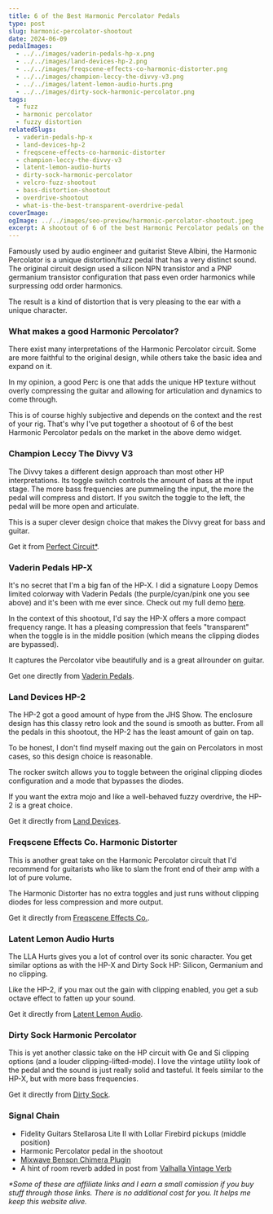 ```yaml
---
title: 6 of the Best Harmonic Percolator Pedals
type: post
slug: harmonic-percolator-shootout
date: 2024-06-09
pedalImages:
  - ../../images/vaderin-pedals-hp-x.png
  - ../../images/land-devices-hp-2.png
  - ../../images/freqscene-effects-co-harmonic-distorter.png
  - ../../images/champion-leccy-the-divvy-v3.png
  - ../../images/latent-lemon-audio-hurts.png
  - ../../images/dirty-sock-harmonic-percolator.png
tags:
  - fuzz
  - harmonic percolator
  - fuzzy distortion
relatedSlugs:
  - vaderin-pedals-hp-x
  - land-devices-hp-2
  - freqscene-effects-co-harmonic-distorter
  - champion-leccy-the-divvy-v3
  - latent-lemon-audio-hurts
  - dirty-sock-harmonic-percolator
  - velcro-fuzz-shootout
  - bass-distortion-shootout
  - overdrive-shootout
  - what-is-the-best-transparent-overdrive-pedal
coverImage:
ogImage: ../../images/seo-preview/harmonic-percolator-shootout.jpeg
excerpt: A shootout of 6 of the best Harmonic Percolator pedals on the market. The Champion Leccy The Divvy V3, Vaderin Pedals HP-X, Land Devices HP-2, Freqscene Effects Co. Harmonic Distorter, Latent Lemon Audio Hurts and Dirty Sock Harmonic Percolator.
---
```



<HarmonicPercolatorShootout />

Famously used by audio engineer and guitarist Steve Albini, the Harmonic Percolator is a unique distortion/fuzz pedal that has a very distinct sound. The original circuit design used a silicon NPN transistor and a PNP germanium transistor configuration that pass even order harmonics while surpressing odd order harmonics.

The result is a kind of distortion that is very pleasing to the ear with a unique character.

### What makes a good Harmonic Percolator?

There exist many interpretations of the Harmonic Percolator circuit. Some are more faithful to the original design, while others take the basic idea and expand on it.

In my opinion, a good Perc is one that adds the unique HP texture without overly compressing the guitar and allowing for articulation and dynamics to come through.

This is of course highly subjective and depends on the context and the rest of your rig. That's why I've put together a shootout of 6 of the best Harmonic Percolator pedals on the market in the above demo widget.

### Champion Leccy The Divvy V3

The Divvy takes a different design approach than most other HP interpretations. Its toggle switch controls the amount of bass at the input stage. The more bass frequencies are pummeling the input, the more the pedal will compress and distort. If you switch the toggle to the left, the pedal will be more open and articulate.

This is a super clever design choice that makes the Divvy great for bass and guitar.

Get it from [Perfect Circuit\*](https://link.perfectcircuit.com/t/v1/8-12626-329078-9759?url=https%3A%2F%2Fwww.perfectcircuit.com%2Fchampion-leccy-the-divvy-black.html).

### Vaderin Pedals HP-X

It's no secret that I'm a big fan of the HP-X. I did a signature Loopy Demos limited colorway with Vaderin Pedals (the purple/cyan/pink one you see above) and it's been with me ever since. Check out my full demo [here](/demos/vaderin-pedals-hp-x).

In the context of this shootout, I'd say the HP-X offers a more compact frequency range. It has a pleasing compression that feels "transparent" when the toggle is in the middle position (which means the clipping diodes are bypassed).

It captures the Percolator vibe beautifully and is a great allrounder on guitar.

Get one directly from [Vaderin Pedals](https://vaderin.com/shop/hpx-harmonic-percolator/).

### Land Devices HP-2

The HP-2 got a good amount of hype from the JHS Show. The enclosure design has this classy retro look and the sound is smooth as butter. From all the pedals in this shootout, the HP-2 has the least amount of gain on tap.

To be honest, I don't find myself maxing out the gain on Percolators in most cases, so this design choice is reasonable.

The rocker switch allows you to toggle between the original clipping diodes configuration and a mode that bypasses the diodes.

If you want the extra mojo and like a well-behaved fuzzy overdrive, the HP-2 is a great choice.

Get it directly from [Land Devices](https://landdevices.com/collections/catalog).

### Freqscene Effects Co. Harmonic Distorter

This is another great take on the Harmonic Percolator circuit that I'd recommend for guitarists who like to slam the front end of their amp with a lot of pure volume.

The Harmonic Distorter has no extra toggles and just runs without clipping diodes for less compression and more output.

Get it directly from [Freqscene Effects Co.](https://www.freqscene.com/product/harmonic-distorter).

### Latent Lemon Audio Hurts

The LLA Hurts gives you a lot of control over its sonic character. You get similar options as with the HP-X and Dirty Sock HP: Silicon, Germanium and no clipping.

Like the HP-2, if you max out the gain with clipping enabled, you get a sub octave effect to fatten up your sound.

Get it directly from [Latent Lemon Audio](https://www.latentlemon.co.uk/hurts-pedal.html).

### Dirty Sock Harmonic Percolator

This is yet another classic take on the HP circuit with Ge and Si clipping options (and a louder clipping-lifted-mode). I love the vintage utility look of the pedal and the sound is just really solid and tasteful. It feels similar to the HP-X, but with more bass frequencies.

Get it directly from [Dirty Sock](https://www.dirtysockeffects.com/products).

### Signal Chain

- Fidelity Guitars Stellarosa Lite II with Lollar Firebird pickups (middle position)
- Harmonic Percolator pedal in the shootout
- [Mixwave Benson Chimera Plugin](https://www.mixwave.net/products/benson-chimera)
- A hint of room reverb added in post from [Valhalla Vintage Verb](https://valhalladsp.com/shop/reverb/valhalla-vintage-verb/)

_\*Some of these are affiliate links and I earn a small comission if you buy stuff through those links. There is no additional cost for you. It helps me keep this website alive._
